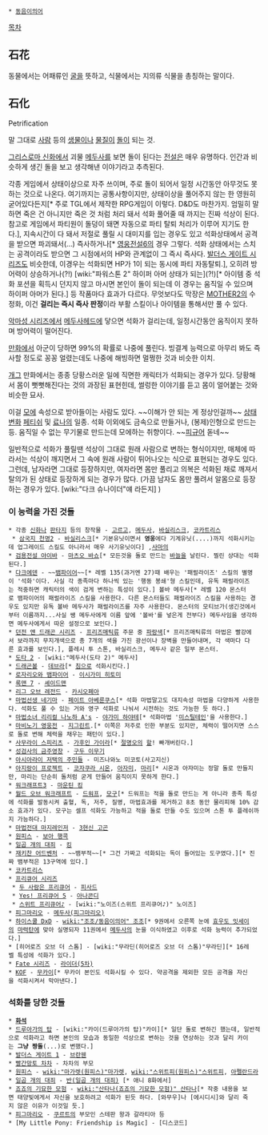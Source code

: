  * [[동음이의어]]

[[목차]]

== 石花 ==
동물에서는 어패류인 [[굴]]을 뜻하고, 식물에서는 지의류 식물을 총칭하는 말이다. 

== 石化 ==
Petrification

말 그대로 [[사람]] 등의 [[생물]]이나 [[물질]]이 [[돌]]이 되는 것.

[[그리스로마 신화]]에서 괴물 [[메두사]]를 보면 돌이 된다는 [[전설]]은 매우 유명하다. 인간과 비슷하게 생긴 돌을 보고 생각해낸 이야기라고 추측된다.

각종 게임에서 상태이상으로 자주 쓰이며, 주로 돌이 되어서 일정 시간동안 아무것도 못하는 것으로 나온다. 여기까지는 공통사항이지만, 상태이상을 풀어주지 않는 한 영원히 굳어있다든지[* 주로 TGL에서 제작한 RPG게임이 이렇다. D&D도 마찬가지. 엄밀히 말하면 죽은 건 아니지만 죽은 것 처럼 처리 돼서 석화 풀어줄 때 까지는 진짜 석상이 된다. 참고로 게임에서 파티원이 돌덩이 돼면 자동으로 파티 탈퇴 처리가 이루어 지기도 한다.], 지속시간이 다 돼서 저절로 풀릴 시 대미지를 입는 경우도 있고 석화상태에서 공격을 받으면 파괴돼서(…) 즉사하거나[* [[영웅전설6]]의 경우 그렇다. 석화 상태에서는 스치는 공격이라도 받으면 그 시점에서의 HP와 관계없이 그 즉시 즉사다. [[발더스 게이트 시리즈]]도 비슷한데, 이경우는 석화되면 HP가 1이 되는 동시에 파티 자동탈퇴.], 오히려 방어력이 상승하거나(?!) [wiki:"파워스톤 2" 하이퍼 아머 상태가 되는](?!)[* 아이템 중 석화 포션을 획득시 던지지 않고 마시면 본인이 돌이 되는데 이 경우는 움직일 수 있으며 하이퍼 아머가 된다.] 등 작품마다 효과가 다르다. 무엇보다도 막장은 [[MOTHER2]]의 수정화, 이건 '''걸리는 즉시 즉사 판정'''이라 부활 스킬이나 아이템을 통해서만 풀 수 있다.

[[악마성 시리즈]]에서 [[메두사헤드]]에 닿으면 석화가 걸리는데, 일정시간동안 움직이지 못하며 방어력이 떨어진다.

[[만화]]에서 아군이 당하면 99%의 확률로 나중에 풀린다. 빙결계 능력으로 아무리 봐도 즉사할 정도로 꽁꽁 얼렸는데도 나중에 해빙하면 멀쩡한 것과 비슷한 이치.

[[개그]] 만화에서는 종종 당황스러운 일에 직면한 캐릭터가 석화되는 경우가 있다. 당황해서 몸이 뻣뻣해진다는 것의 과장된 표현힌데, 썰렁한 이야기를 듣고 몸이 얼어붙는 것와 비슷한 묘사.

이걸 [[모에]] 속성으로 받아들이는 사람도 있다. ~~이해가 안 되는 게 정상인걸까~~ [[상태변화]] [[페티쉬]] 및 [[료나]]의 일종. 석화 이외에도 금속으로 만들거나, (봉제)인형으로 만드는 등. 움직일 수 없는 무기물로 만드는데 모에하는 취향이다. ~~[[피규어]] 돋네~~

일반적으로 석화가 풀릴땐 석상이 그대로 원래 사람으로 변하는 형식이지만, 매체에 따라서는 석상이 깨지면서 그 속에 원래 사람이 튀어나오는 식으로 표현되는 경우도 있다.
그런데, 남자라면 그대로 등장하지만, 여자라면 몸만 풀리고 의복은 석화된 채로 깨져서 탈의가 된 상태로 등장하게 되는 경우가 많다.
(가끔 남자도 몸만 풀려서 알몸으로 등장하는 경우가 있다. [wiki:"다크 슈나이더"얘 라든지] )

=== 이 능력을 가진 것들 ===
 * 각종 [[신화]]나 [[판타지]] 등의 창작물 - [[고르고]], [[메두사]], [[바실리스크]], [[코카트리스]]
  * [[삼국지 천명2]] - [[바실리스크]][* 기본유닛이면서 '''영웅'''에다 기계유닛(....)까지 석화시키는데 업그레이드 스킬도 아니라서 매우 사기유닛이다] ,[[사마의]]
 * [[검용전설 야이바]] - [[마츠오 바쇼]][* 모든것을 돌로 만드는 [[바늘]]을 날린다. 찔린 상대는 석화된다.]
 * [[다크에덴]] - ~~[[뱀파이어]]~~[* 레벨 135(과거엔 27)때 배우는 '패럴라이즈' 스킬의 별명이 '석화'이다. 사실 각 종족마다 하나씩 있는 '행동 봉쇄'형 스킬인데, 유독 패럴라이즈는 적중하면 캐릭터의 색이 검게 변하는 특성이 있다.] 볼바 메두사[* 레벨 120 몬스터로 뱀파이어의 패럴라이즈 스킬을 사용한다. 다른 몬스터들도 패럴라이즈 스킬을 사용하는 경우도 있지만 유독 볼바 메두사가 패럴라이즈를 자주 사용한다. 몬스터의 모티브가(생긴것에서부터 이름까지...사실 쌩 메두사에게 이름 앞에 '볼바'를 넣은게 전부다) 메두사임을 생각하면 메두사에게서 따온 설정으로 보인다.]
 * [[던전 앤 드래곤 시리즈]] - [[프리즈매틱 스프레이|프리]][[프리즈매틱 월|즈매]][[프리즈매틱 스피어|틱류]] 주문 중 [[파랑]]색[* 프리즈매틱류의 마법은 빨강에서 보라까지 무지개색으로 총 7개의 색을 가진 광선이나 장벽을 만들어내며, 각 색마다 다른 효과를 보인다.], 플레시 투 스톤, 바실리스크, 메두사 같은 일부 몬스터.
 * [[도타 2]] - [wiki:"메두사(도타 2)" 메두사]
 * [[드래곤볼]] - [[데브라]][* [[침]]으로 석화시킨다.]
 * [[로자리오와 뱀파이어]] - [[이시가미 히토미]]
 * [[록맨 7]] - [[셰이드맨]]
 * [[리그 오브 레전드]] - [[카시오페아]]
 * [[마법선생 네기마]] - [[페이트 아베룬쿠스]][* 석화 마법말고도 대지속성 마법을 다양하게 사용한다. 석화도 풀 수 있는 거와 영구 석화로 나눠서 시전하는 것도 가능한 듯 하다.] 
 * [[마법소녀 리리컬 나노하 A's]] - [[야가미 하야테]][* 석화마법 '[[미스틸테인]]'을 사용한다.]
 * [[마비노기 영웅전]] - [[지그린트]].[* 이쪽은 저주로 인한 부분도 있지만, 체력이 떨어지면 스스로 돌로 변해 체력을 채우는 패턴이 있다.]
 * [[사무라이 스피리츠]] - [[가후인 가이라]][* [[절명오의]] [[할]]! 빠개버린다.]
 * [[성검사의 금주영창]] - [[구두 이무기]]
 * [[아시아라이 저택의 주민들]] - 미즈나와노 미코토(사고지신)
 * [[아지랑이 프로젝트]] - [[코자쿠라 시온]], [[아자미]], [[마리]][* 시온과 아자미는 정말 돌로 만들지만, 마리는 단순히 돌처럼 굳게 만들어 움직이지 못하게 한다.]  
 * [[워크래프트3]] - [[마운틴 킹]]
 * [[월드 오브 워크래프트]] - [[드워프]], [[모구]][* 드워프는 적을 돌로 만드는 게 아니라 종족 특성에 석화를 발동시켜 출혈, 독, 저주, 질병, 마법효과를 제거하고 8초 동안 물리피해 10% 감소 효과가 있다. 모구는 셀프 석화도 가능하고 적을 돌로 만들 수도 있으며 스톤 투 플레쉬까지 가능하다.]
 * [[마법전대 마지레인저]] - [[3현신 고곤]]
 * [[원피스(만화)|원피스]] - [[보아 행콕]]
 * [[일곱 개의 대죄]] - [[킹(일곱 개의 대죄)|킹]]
 * [[재키찬 어드벤처]] - ~~뱀부적~~[* 그건 가짜고 석화되는 독이 들어있는 도구였다.][* 진짜 뱀부적은 13구역에 있다.]
 * [[코카트리스]]
 * [[프리큐어 시리즈]] 
  * [[두 사람은 프리큐어]] - [[피사드]]
  * [[Yes! 프리큐어 5]] - [[아나콘디]]
  * [[스위트 프리큐어♪]] - [wiki:"노이즈(스위트 프리큐어♪)" 노이즈]
 * [[피그마리오]] - [[메두사(피그마리오)]]
 * [[하이스쿨 DxD]] - [[wiki:"조조/동음이의어" 조조]][* 9권에서 오른쪽 눈에 [[효우도 잇세이]]의 [[마력탄]]에 맞아 실명되자 11권에서 [[메두사]]의 눈을 이식하였고 이후로 석화 능력이 추가되었다.]
 * [히어로즈 오브 더 스톰] - [wiki:"무라딘(히어로즈 오브 더 스톰)"무라딘][* 16레벨 특성에 석화가 있다.]
 * [[Fate 시리즈]] - [[라이더(5차)]]
 * [[KOF]] - [[무카이]][* 무카이 본인도 석화시킬 수 있다. 약공격을 제외한 모든 공격을 자신을 석화시켜서 막아낸다.]

=== 석화를 당한 것들 ===
 * '''[[화석]]'''
 * [[드루아가의 탑]] - [wiki:"카이(드루아가의 탑)"카이][* 일단 돌로 변하긴 했는데, 일반적으로 석화라고 하면 본인의 모습과 동일한 석상으로 변하는 것을 연상하는 것과 달리 카이는 '''그냥 짱돌'''(...)로 변했다.]
 * [[발더스 게이트 시리즈|발더스 게이트 1]] - [[브란웬]]
 * [[빨간망토 차차]] - 차차의 부모
 * [[원피스(만화)|원피스]] - [[wiki:"마가렛(원피스)"마가렛]], [[wiki:"스위트피(원피스)"스위트피]], [[아펠란드라]]
 * [[일곱 개의 대죄]] - [[반|반(일곱 개의 대죄)]] [* 애니 8화에서]
 * [[죠죠의 기묘한 모험]] - [[wiki:"산타나(죠죠의 기묘한 모험)" 산타나]][* 작중 내용을 보면 태양빛에게서 자신을 보호하려고 석화가 된듯 하다. [와무우]나 [에시디시]와 달리 죽지 않은 이유가 이것일 듯.]
 * [[피그마리오]] - [[쿠르트]]의 부모인 스테판 왕과 갈라티아 등
 * [My Little Pony: Friendship is Magic] - [디스코드]
